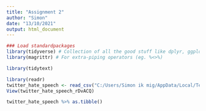 ```yaml
---
title: "Assignment 2"
author: "Simon"
date: "13/10/2021"
output: html_document
---
```



```r
### Load standardpackages
library(tidyverse) # Collection of all the good stuff like dplyr, ggplot2 ect.
library(magrittr) # For extra-piping operators (eg. %<>%)

```

```r
library(tidytext)

```


```r
library(readr)
twitter_hate_speech <- read_csv("C:/Users/Simon ik mig/AppData/Local/Temp/twitter_hate_speech_rDvACQ")
View(twitter_hate_speech_rDvACQ)

twitter_hate_speech %>% as.tibble()

```



